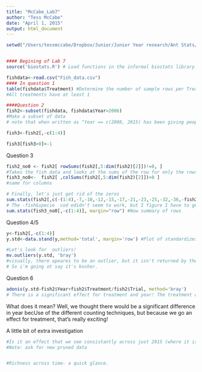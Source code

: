 ```yaml
---
title: "McCabe_Lab7"
author: "Tess McCabe"
date: "April 1, 2015"
output: html_document
---
```




```r
setwd("/Users/tessmccabe/Dropbox/Junior/Junior Year research/Ant Stats/data")


#### Begining of Lab 7
source('biostats.R') # Load functions in the informal biostats library

fishdata<-read.csv("Fish_data.csv")
#### In question 1 
table(fishdata$Treatment) #Determine the number of sample rows per Treatment
#All treatments have at least 1 

####Question 2
fish2<-subset(fishdata, fishdata$Year>2006)
#Make a subset of data
# note that when written as "Year == c(2008, 2015) has been giving people bizzare errors

fish3<-fish2[,-c(1:4)]

fish3[fish3>0]<-1
```

Question 3
```r
fish2_no0 <- fish2[ rowSums(fish2[,5:dim(fish2)[2]])!=0, ]
#Takes the fish data and looks at the sums of the row for only the rows that have no zeros that aren't lable columns
fish3_no0<-  fish2[ ,colSums(fish2[,5:dim(fish2)[2]])>0 ]
#same for columns

# Finally, let's just get rid of the zeros 
sum.stats(fish2[,c(-(1:4),-7,-10,-12,-15,-17,-21,-23,-25,-32,-36,-fish2$CHST, -fish2$PAIN,-fish2$THBI,-fish2$GRLO,-fish2$SPGU,-fish2$TYCR,-fish2$GOGR,-fish2$HAPA,-fish2$EUGU,-fish2$SILV,-fish2$TEUT)])# Now run the sum stats without label column
# The -fish&specie  cod edidn't seem to work, but I figure I have to get through the lab, so it's not perfect. 
sum.stats(fish3_no0[,-c(1:4)], margin="row") #Now summary of rows
```

Question 4/5

```r
y<-fish2[,-c(1:4)]
y.std<-data.stand(y,method='total', margin='row') #Plot of standardizes data vs unsdtandardized data

#Let's look for  outliers!
mv.outliers(y.std, 'bray')
#visually, there apeares to be an outlier, but it isn't returned by the program 
# So i'm going ot say it's kosher. 
```

Question 6
```r
adonis(y.std~fish2$Year+fish2$Treatment/fish2$Trial, method='bray')
# There is a significant effect for treatment and year! The treatment accounts for 16% of variation. 
```

What does it mean?
Well, we thought there would be a significant difference in year becUse of the different counting techniques, but because we go an effect for treatment, that's really exciting! 

A little bit of extra investigation
```r
#Is it an effect that we see consistantly across just 2015 (where it is ok that we incorperaed the abundances)
#Note: ask for new pruned data


#Richness across time- a quick glance. 

```